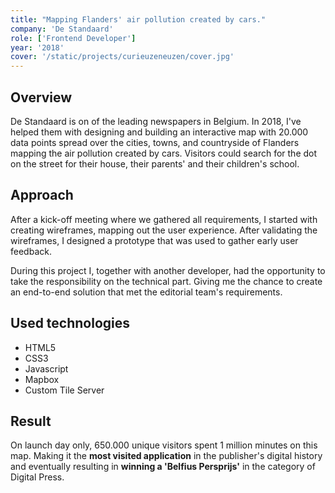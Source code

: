 ```yaml
---
title: "Mapping Flanders' air pollution created by cars."
company: 'De Standaard'
role: ['Frontend Developer']
year: '2018'
cover: '/static/projects/curieuzeneuzen/cover.jpg'
---
```


## Overview

De Standaard is on of the leading newspapers in Belgium. In 2018, I've helped
them with designing and building an interactive map with 20.000 data points
spread over the cities, towns, and countryside of Flanders mapping the air
pollution created by cars. Visitors could search for the dot on the street for
their house, their parents' and their children's school.

## Approach

After a kick-off meeting where we gathered all requirements, I started with
creating wireframes, mapping out the user experience. After validating the
wireframes, I designed a prototype that was used to gather early user feedback.

During this project I, together with another developer, had the opportunity to
take the responsibility on the technical part. Giving me the chance to create an
end-to-end solution that met the editorial team's requirements.

## Used technologies

- HTML5
- CSS3
- Javascript
- Mapbox
- Custom Tile Server

## Result

On launch day only, 650.000 unique visitors spent 1 million minutes on this map.
Making it the **most visited application** in the publisher's digital history
and eventually resulting in **winning a 'Belfius Persprijs'** in the category of
Digital Press.
